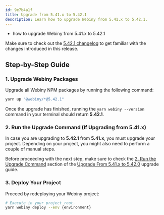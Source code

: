 ```yaml
---
id: 9e7b4a1f
title: Upgrade from 5.41.x to 5.42.1
description: Learn how to upgrade Webiny from 5.41.x to 5.42.1.
---
```



<Alert type="success" title="What you’ll learn">

- how to upgrade Webiny from 5.41.x to 5.42.1

</Alert>

<Alert type="info">

Make sure to check out the [5.42.1 changelog](./changelog) to get familiar with the changes introduced in this release.

</Alert>

## Step-by-Step Guide

### 1. Upgrade Webiny Packages

Upgrade all Webiny NPM packages by running the following command:

```bash
yarn up "@webiny/*@5.42.1"
```

Once the upgrade has finished, running the `yarn webiny --version` command in your terminal should return **5.42.1**.

### 2. Run the Upgrade Command (If Upgrading from 5.41.x)

In case you are upgrading to **5.42.1** from **5.41.x**, you must upgrade your project. Depending on your project, you might also need to perform a couple of manual steps.

Before proceeding with the next step, make sure to check the [2. Run the Upgrade Command](/docs/release-notes/5.42.0/upgrade-guide#2-run-the-upgrade-command) section of the [Upgrade From 5.41.x to 5.42.0](/docs/release-notes/5.41.0/upgrade-guide) upgrade guide.

### 3. Deploy Your Project

Proceed by redeploying your Webiny project:

```bash
# Execute in your project root.
yarn webiny deploy --env {environment}
```

<AdditionalNotes />
